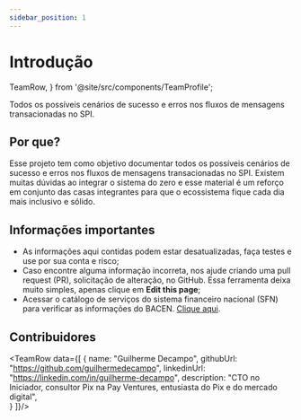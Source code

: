 ```yaml
---
sidebar_position: 1
---
```


# Introdução

  TeamRow,
} from '@site/src/components/TeamProfile';

Todos os possíveis cenários de sucesso e erros nos fluxos de mensagens transacionadas no SPI.

## Por que?

Esse projeto tem como objetivo documentar todos os possíveis cenários de sucesso e erros nos fluxos de mensagens transacionadas no SPI. Existem muitas dúvidas ao integrar o sistema do zero e esse material é um reforço em conjunto das casas integrantes para que o ecossistema fique cada dia mais inclusivo e sólido.

## Informações importantes

* As informações aqui contidas podem estar desatualizadas, faça testes e use por sua conta e risco;
* Caso encontre alguma informação incorreta, nos ajude criando uma pull request (PR), solicitação de alteração, no GitHub. Essa ferramenta deixa muito simples, apenas clique em **Edit this page**;
* Acessar o catálogo de serviços do sistema financeiro nacional (SFN) para verificar as informações do BACEN. [Clique aqui](https://www.bcb.gov.br/estabilidadefinanceira/comunicacaodados).

## Contribuidores

<TeamRow data={[
  {
    name: "Guilherme Decampo", 
    githubUrl: "https://github.com/guilhermedecampo", 
    linkedinUrl: "https://linkedin.com/in/guilherme-decampo", 
    description: "CTO no Iniciador, consultor Pix na Pay Ventures, entusiasta do Pix e do mercado digital",  
  }
]}/>

